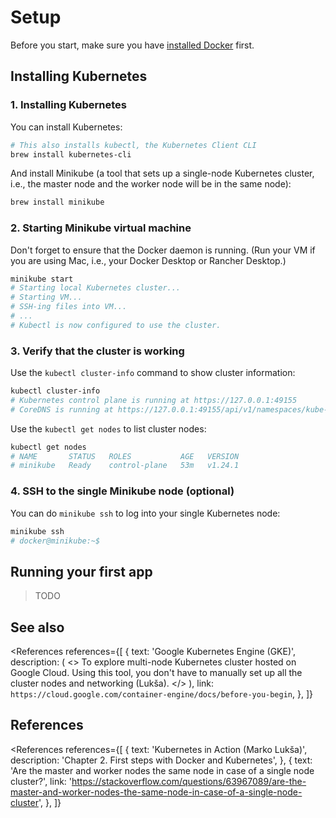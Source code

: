 
# Setup

Before you start, make sure you have [installed Docker](/devops/docker/setup) first.

## Installing Kubernetes

### 1. Installing Kubernetes

You can install Kubernetes:

```bash
# This also installs kubectl, the Kubernetes Client CLI
brew install kubernetes-cli
```

And install Minikube (a tool that sets up a single-node Kubernetes cluster, i.e., the master node and the worker node will be in the same node):

```bash
brew install minikube
```

### 2. Starting Minikube virtual machine

Don't forget to ensure that the Docker daemon is running. (Run your VM if you are using Mac, i.e., your Docker Desktop or Rancher Desktop.)

```bash
minikube start
# Starting local Kubernetes cluster...
# Starting VM...
# SSH-ing files into VM...
# ...
# Kubectl is now configured to use the cluster.
```

### 3. Verify that the cluster is working

Use the `kubectl cluster-info` command to show cluster information:

```bash
kubectl cluster-info
# Kubernetes control plane is running at https://127.0.0.1:49155
# CoreDNS is running at https://127.0.0.1:49155/api/v1/namespaces/kube-system/services/kube-dns:dns/proxy
```

Use the `kubectl get nodes` to list cluster nodes:

```bash
kubectl get nodes
# NAME       STATUS   ROLES           AGE   VERSION
# minikube   Ready    control-plane   53m   v1.24.1
```

### 4. SSH to the single Minikube node (optional)

You can do `minikube ssh` to log into your single Kubernetes node:

```bash
minikube ssh
# docker@minikube:~$
```

## Running your first app

> TODO

## See also

<References
  references={[
    {
      text: 'Google Kubernetes Engine (GKE)',
      description: (
        <>
          To explore multi-node Kubernetes cluster hosted on Google Cloud. Using this tool, you
          don't have to manually set up all the cluster nodes and networking (Lukša).
        </>
      ),
      link: `https://cloud.google.com/container-engine/docs/before-you-begin`,
    },
  ]}
></References>

## References

<References
  references={[
    {
      text: 'Kubernetes in Action (Marko Lukša)',
      description: 'Chapter 2. First steps with Docker and Kubernetes',
    },
    {
      text: 'Are the master and worker nodes the same node in case of a single node cluster?',
      link:
        'https://stackoverflow.com/questions/63967089/are-the-master-and-worker-nodes-the-same-node-in-case-of-a-single-node-cluster',
    },
  ]}
></References>
